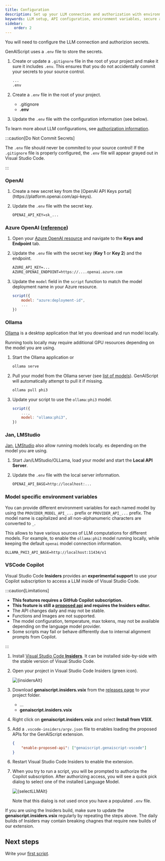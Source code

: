 ```yaml
---
title: Configuration
description: Set up your LLM connection and authorization with environment variables for seamless integration.
keywords: LLM setup, API configuration, environment variables, secure authorization, LLM integration
sidebar:
    order: 2
---
```




You will need to configure the LLM connection and authorizion secrets. 

GenAIScript uses a `.env` file to store the secrets.

<Steps>

<ol>

<li>

Create or update a `.gitignore` file in the root of your project and make it sure it includes `.env`.
This ensures that you do not accidentally commit your secrets to your source control.

```txt title=".gitignore" ".env"
...
.env
```

</li>

<li>

Create a `.env` file in the root of your project.

<FileTree>

-  .gitignore
-  **.env**
</FileTree>

</li>

<li>

Update the `.env` file with the configuration information (see below).

</li>

</ol>

</Steps>

To learn more about LLM configurations, 
see [authorization information](/genaiscript/reference/token).

:::caution[Do Not Commit Secrets]

The `.env` file should never be commited to your source control!
If the `.gitignore` file is properly configured, 
the `.env` file will appear grayed out in Visual Studio Code.

:::


### OpenAI

<Steps>

<ol>

<li>
Create a new secret key from the [OpenAI API Keys portal](https://platform.openai.com/api-keys).
</li>

<li>

Update the `.env` file with the secret key.

```txt title=".env"
OPENAI_API_KEY=sk_...
```
</li>

</ol>

</Steps>

### Azure OpenAI ([reference](https://learn.microsoft.com/en-us/azure/ai-services/openai/reference#chat-completions))

<Steps>

<ol>

<li>

Open your [Azure OpenAI resource](https://portal.azure.com) and navigate to the **Keys and Endpoint** tab.

</li>

<li>

Update the `.env` file with the secret key (**Key 1** or **Key 2**) and the endpoint.

```txt title=".env"
AZURE_API_KEY=...
AZURE_OPENAI_ENDPOINT=https://....openai.azure.com
```

</li>

<li>

Update the `model` field in the `script` function to match the model deployment name in your Azure resource.

```js "model"
script({
    model: "azure:deployment-id",
    ...
})
```

</li>

</ol>

</Steps>

### Ollama

[Ollama](https://ollama.ai/) is a desktop application that let you download and run model locally.

Running tools locally may require additional GPU resources depending on the model you are using.

<Steps>

<ol>

<li>

Start the Ollama application or

```sh
ollama serve
```

</li>

<li>

Pull your model from the Ollama server (see [list of models](https://ollama.com/library)).
GenAIScript will automatically attempt to pull it if missing.

```sh
ollama pull phi3
```

</li>

<li>

Update your script to use the `ollama:phi3` model.

```js "ollama:phi3"
script({
    ...,
    model: "ollama:phi3",
})
```

</li>

</ol>

</Steps>

### Jan, LMStudio

[Jan](https://jan.ai/), [LMStudio](https://lmstudio.ai/)
also allow running models locally. es depending on the model you are using.

<Steps>

<ol>

<li>

Start Jan/LMStudio/OLLama, load your model and start the **Local API Server**.

</li>

<li>

Update the `.env` file with the local server information.

```txt title=".env"
OPENAI_API_BASE=http://localhost:...
```

</li>

</ol>

</Steps>

### Model specific environment variables

You can provide different environment variables
for each named model by using the `PROVIDER_MODEL_API_...` prefix or `PROVIDER_API_...` prefix.
The model name is capitalized and 
all non-alphanumeric characters are converted to `_`.

This allows to have various sources of LLM computations
for different models. For example, to enable the `ollama:phi3`
model running locally, while keeping the default `openai` model connection information.

```txt title=".env"
OLLAMA_PHI3_API_BASE=http://localhost:11434/v1
```

### VSCode Copilot

Visual Studio Code **Insiders** provides an 
**experimental support** to use your Copilot subscription to access a LLM inside of Visual Studio Code.

:::caution[Limitations]

-   **This features requires a GitHub Copilot subscription.**
-   **This feature is still a [proposed api](https://github.com/microsoft/vscode/blob/main/src/vscode-dts/vscode.proposed.languageModels.d.ts) and requires the Insiders editor.**
-   The API changes daily and may not be stable.
-   Functions and Images are not supported.
-   The model configuration, temperature, max tokens, may not be available depending on the language model provider.
-   Some scripts may fail or behave differently due to internal alignment prompts from Copilot.

:::

<Steps>

<ol>

<li>

Install [Visual Studio Code **Insiders**](https://code.visualstudio.com/insiders/). 
It can be installed side-by-side with the stable version of Visual Studio Code.

</li>

<li>

Open your project in Visual Studio Code Insiders (green icon).

<Image src={insidersSrc} alt={insidersAlt} />

</li>

<li>

Download **genaiscript.insiders.vsix** from the [releases page](https://github.com/microsoft/genaiscript/releases/latest)
to your project folder.

<FileTree>

- ...
- **genaiscript.insiders.vsix**

</FileTree>

</li>

<li>

Right click on **genaiscript.insiders.vsix** and select **Install from VSIX**.

</li>

<li>

Add a `.vscode-insiders/argv.json` file to enables loading the proposed APIs for the GenAIScript extension.

```json title=".vscode-insiders/argv.json"
{
    "enable-proposed-api": ["genaiscript.genaiscript-vscode"]
}
```

</li>

<li>

Restart Visual Studio Code Insiders to enable the extension.

</li>

<li>

When you try to run a script, you will be prompted to authorize the Copilot subscription.
After authorizing access, you will see a quick pick dialog to select one of the installed Language Model.

<Image src={selectLLMSrc} alt={selectLLMAlt} />

Note that this dialog is not used once you have a populated `.env` file.

</li>

</ol>

</Steps>

If you are using the Insiders build, make sure to update the **genaiscript.insiders.vsix** regularly
by repeating the steps above. The daily builds of Insiders may contain breaking chagnes that require new builds
of our extension.

## Next steps

Write your [first script](/genaiscript/getting-started/your-first-genai-script).
